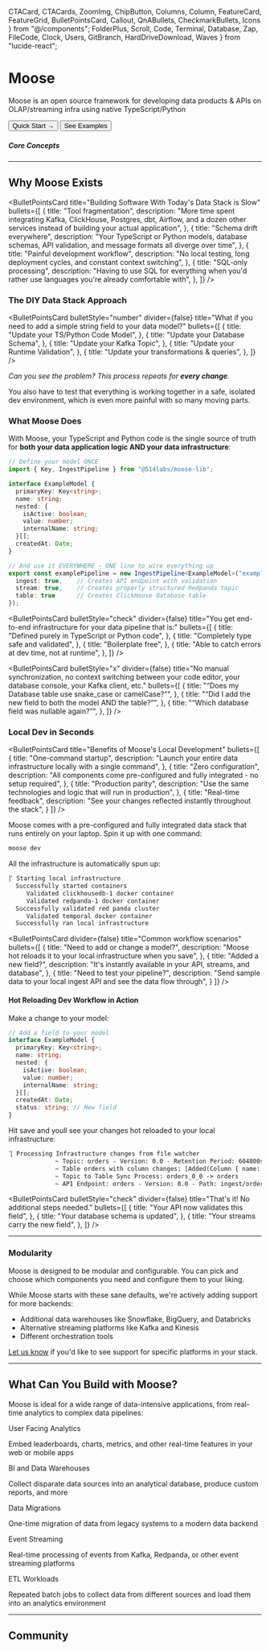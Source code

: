   CTACard,
  CTACards,
  ZoomImg,
  ChipButton,
  Columns,
  Column,
  FeatureCard,
  FeatureGrid,
  BulletPointsCard,
  Callout,
  QnABullets,
  CheckmarkBullets,
  Icons
} from "@/components";
  FolderPlus, 
  Scroll, 
  Code, 
  Terminal,
  Database, 
  Zap, 
  FileCode, 
  Clock, 
  Users, 
  GitBranch, 
  HardDriveDownload, 
  Waves 
} from "lucide-react";

# Moose

Moose is an open source framework for developing data products & APIs on OLAP/streaming infra using native TypeScript/Python

<div className="flex flex-col md:flex-row gap-4 my-8">
  <Link href={paths.quickstart}>
    <Button variant="default">Quick Start →</Button>
  </Link>
  <Link href="/templates">
    <Button variant="secondary">
      See Examples
    </Button>
  </Link>
</div>

##### Core Concepts

<FeatureGrid>
  <FeatureCard
    href={paths.dataModels}
    Icon={Icons.models}
    title="Type-Safe Data Models"
    description="Define schemas once in TS/Python that can be used to generate data ingestion, storage, and API infrastructure"
  />
  
  <FeatureCard
    href={paths.ingestion}
    Icon={Icons.ingestion}
    title="High-Performance Data Ingestion"
    description="Auto-validated APIs to capture data into OLAP databases with full type safety"
  />
  
  <FeatureCard
    href={paths.streams}
    Icon={Icons.streams}
    title="Real-Time Stream Processing"
    description="Transform events in-flight using your preferred language, not just SQL"
  />
  
  <FeatureCard
    href={paths.materializedViews}
    Icon={Icons.db}
    title="In-Database Transformations"
    description="Create materialized views and transform data directly in your OLAP database with SQL blocks"
  />
  
  <FeatureCard
    href={paths.consumptionApis}
    Icon={Icons.api}
    title="Analytics APIs"
    description="Build and expose fully-typed APIs to consume your processed data"
  />
  
  <FeatureCard
    href={paths.workflows}
    Icon={Icons.workflows}
    title="Workflow Orchestration"
    description="Schedule jobs or trigger on events using simple, language-native workflow definitions"
  />
</FeatureGrid>

---

## Why Moose Exists
<BulletPointsCard
  title="Building Software With Today's Data Stack is Slow"
  bullets={[
    {
      title: "Tool fragmentation",
      description: "More time spent integrating Kafka, ClickHouse, Postgres, dbt, Airflow, and a dozen other services instead of building your actual application",
    },
    {
      title: "Schema drift everywhere",
      description: "Your TypeScript or Python models, database schemas, API validation, and message formats all diverge over time",
    },
    {
      title: "Painful development workflow",
      description: "No local testing, long deployment cycles, and constant context switching",
    },
    {
      title: "SQL-only processing",
      description: "Having to use SQL for everything when you'd rather use languages you're already comfortable with",
    },
  ]}
/>

### The DIY Data Stack Approach

<BulletPointsCard
  bulletStyle="number"
  divider={false}
  title="What if you need to add a simple string field to your data model?"
  bullets={[
    {
      title: "Update your TS/Python Code Model",
    },
    {
      title: "Update your Database Schema",
    },
    {
      title: "Update your Kafka Topic",
    },
    {
      title: "Update your Runtime Validation",
    },
    {
      title: "Update your transformations & queries",
    },
  ]}
/>


_Can you see the problem? This process repeats for **every change**._

You also have to test that everything is working together in a safe, isolated dev environment, which is even more painful with so many moving parts.

### What Moose Does
With Moose, your TypeScript and Python code is the single source of truth for **both your data application logic AND your data infrastructure**:

```ts
// Define your model ONCE
import { Key, IngestPipeline } from "@514labs/moose-lib";

interface ExampleModel {
  primaryKey: Key<string>;
  name: string;
  nested: {
    isActive: boolean;
    value: number;
    internalName: string;
  }[];
  createdAt: Date;
}

// And use it EVERYWHERE - ONE line to wire everything up
export const examplePipeline = new IngestPipeline<ExampleModel>("example", {
  ingest: true,    // Creates API endpoint with validation
  stream: true,    // Creates properly structured Redpanda topic
  table: true      // Creates ClickHouse database table
});
```

<BulletPointsCard
  bulletStyle="check"
  divider={false}
  title="You get end-to-end infrastructure for your data pipeline that is:"
  bullets={[
    {
      title: "Defined purely in TypeScript or Python code",
    },
    {
      title: "Completely type safe and validated",
    },
    {
      title: "Boilerplate free",
    },
    {
      title: "Able to catch errors at dev time, not at runtime",
    },
  ]}
/>

<BulletPointsCard
  bulletStyle="x"
  divider={false}
  title="No manual synchronization, no context switching between your code editor, your database console, your Kafka client, etc."
  bullets={[
    {
      title: "“Does my Database table use snake_case or camelCase?”",
    },
    {
      title: "“Did I add the new field to both the model AND the table?”",
    },
    {
      title: "“Which database field was nullable again?”",
    },
  ]}
/>

### Local Dev in Seconds

<BulletPointsCard
title="Benefits of Moose's Local Development"
bullets={[
{
title: "One-command startup",
description: "Launch your entire data infrastructure locally with a single command",
},
{
title: "Zero configuration",
description: "All components come pre-configured and fully integrated - no setup required",
},
{
title: "Production parity",
description: "Use the same technologies and logic that will run in production",
},
{
title: "Real-time feedback",
description: "See your changes reflected instantly throughout the stack",
}
]}
/>

Moose comes with a pre-configured and fully integrated data stack that runs entirely on your laptop. Spin it up with one command:
```bash filename="Terminal" copy
moose dev
```
All the infrastructure is automatically spun up:
```txt
⡏ Starting local infrastructure
  Successfully started containers
     Validated clickhousedb-1 docker container
     Validated redpanda-1 docker container
  Successfully validated red panda cluster
     Validated temporal docker container
  Successfully ran local infrastructure
```

<BulletPointsCard
  divider={false}
  title="Common workflow scenarios"
  bullets={[
    {
      title: "Need to add or change a model?",
      description: "Moose hot reloads it to your local infrastructure when you save",
    },
    {
      title: "Added a new field?",
      description: "It's instantly available in your API, streams, and database",
    },
    {
      title: "Need to test your pipeline?",
      description: "Send sample data to your local ingest API and see the data flow through",
    }
  ]}
/>

#### Hot Reloading Dev Workflow in Action
Make a change to your model:

```ts filename="HotReload.ts" {11} copy
// Add a field to your model
interface ExampleModel {
  primaryKey: Key<string>;
  name: string;
  nested: {
    isActive: boolean;
    value: number;
    internalName: string;
  }[];
  createdAt: Date;
  status: string; // New field
}
```

Hit save and youll see your changes hot reloaded to your local infrastructure:
```txt {3}
⢹ Processing Infrastructure changes from file watcher
             ~ Topic: orders - Version: 0.0 - Retention Period: 604800s - Partition Count: 1
             ~ Table orders with column changes: [Added(Column { name: "status", data_type: String, required: true, unique: false, primary_key: false, default: None })] and order by changes: OrderByChange { before: [], after: [] }
             ~ Topic to Table Sync Process: orders_0_0 -> orders
             ~ API Endpoint: orders - Version: 0.0 - Path: ingest/orders - Method: POST - Format: Some(Json)
```

<BulletPointsCard
  bulletStyle="check"
  divider={false}
  title="That's it! No additional steps needed."
  bullets={[
    {
      title: "Your API now validates this field",
    },
    {
      title: "Your database schema is updated",
    },
    {
      title: "Your streams carry the new field",
    },
  ]}
/>

---
### Modularity

Moose is designed to be modular and configurable. You can pick and choose which components you need and configure them to your liking.

While Moose starts with these sane defaults, we're actively adding support for more backends:

- Additional data warehouses like Snowflake, BigQuery, and Databricks
- Alternative streaming platforms like Kafka and Kinesis
- Different orchestration tools

[Let us know](https://calendly.com/d/cmh5-nrj-9nc/talk-to-engineering) if you'd like to see support for specific platforms in your stack.

---

## What Can You Build with Moose?

Moose is ideal for a wide range of data-intensive applications, from real-time analytics to complex data pipelines:

<div className="my-6 grid grid-cols-1 md:grid-cols-2 lg:grid-cols-3 gap-4">
  <div className="p-5 border border-border rounded-lg bg-muted/30">
    <p className="font-medium text-primary mb-2">User Facing Analytics</p>
    <p className="text-muted-foreground text-sm">Embed leaderboards, charts, metrics, and other real-time features in your web or mobile apps</p>
  </div>
  <div className="p-5 border border-border rounded-lg bg-muted/30">
    <p className="font-medium text-primary mb-2">BI and Data Warehouses</p>
    <p className="text-muted-foreground text-sm">Collect disparate data sources into an analytical database, produce custom reports, and more</p>
  </div>
  <div className="p-5 border border-border rounded-lg bg-muted/30">
    <p className="font-medium text-primary mb-2">Data Migrations</p>
    <p className="text-muted-foreground text-sm">One-time migration of data from legacy systems to a modern data backend</p>
  </div>
  <div className="p-5 border border-border rounded-lg bg-muted/30">
    <p className="font-medium text-primary mb-2">Event Streaming</p>
    <p className="text-muted-foreground text-sm">Real-time processing of events from Kafka, Redpanda, or other event streaming platforms</p>
  </div>
  <div className="p-5 border border-border rounded-lg bg-muted/30">
    <p className="font-medium text-primary mb-2">ETL Workloads</p>
    <p className="text-muted-foreground text-sm">Repeated batch jobs to collect data from different sources and load them into an analytics environment</p>
  </div>
</div>

---

## Community

<CTACards>
  <CTACard
    title="GitHub"
    description="Star, check out the code, and contribute to Moose on GitHub"
    ctaLink="https://github.com/514-labs/moose"
    ctaLabel="GitHub"
    Icon={Icons.github}
  />
  <CTACard
    title="Talk to the Moose Maintainers"
    description="We're always looking to improve Moose and would love to hear from you!"
    ctaLink="https://cal.com/team/514/talk-to-eng"
    ctaLabel="Talk to the Team"
    Icon={Icons.contact}
  />
</CTACards>

